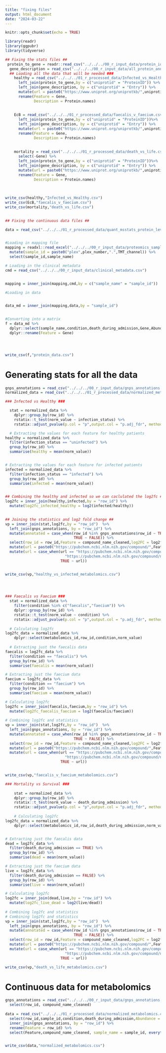 ```yaml
---
title: "fixing files"
output: html_document
date: "2024-03-22"
---
```


```r
knitr::opts_chunk$set(echo = TRUE)

library(readr)
library(ggpubr)
library(tidyverse)
```

```r
## Fixing the stats files ##
 protein_to_gene = readr::read_csv("../../../00_r_input_data/protein_id_to_gene.csv")
  gene_description = read_csv("../../../00_r_input_data/all_protein_annotations.csv")
  ## Loading all the data that will be needed ### 
    healthy = read_csv("../../../01_r_processed_data/Infected_vs_Healthy.csv") %>% 
      left_join(protein_to_gene,by = c("uniprotid" = "ProteinID")) %>% 
      left_join(gene_description, by = c("uniprotid" = "Entry")) %>% 
      mutate(url = paste0("https://www.uniprot.org/uniprotkb/",uniprotid,"/entry")) %>% 
      rename(Feature = Gene,
             Description = Protein.names)
    
    
    EcB = read_csv("../../../01_r_processed_data/faecalis_v_faecium.csv") %>% 
      left_join(protein_to_gene,by = c("uniprotid" = "ProteinID"))%>% 
      left_join(gene_description, by = c("uniprotid" = "Entry")) %>% 
      mutate(url = paste0("https://www.uniprot.org/uniprotkb/",uniprotid,"/entry")) %>% 
      rename(Feature = Gene,
             Description = Protein.names)
    
    
    mortality = read_csv("../../../01_r_processed_data/death_vs_life.csv") %>% 
      select(-Gene) %>% 
      left_join(protein_to_gene,by = c("uniprotid" = "ProteinID"))%>% 
      left_join(gene_description, by = c("uniprotid" = "Entry")) %>% 
      mutate(url = paste0("https://www.uniprot.org/uniprotkb/",uniprotid,"/entry")) %>% 
      rename(Feature = Gene,
             Description = Protein.names)
    
    
   
write_csv(healthy,"Infected_vs_Healthy.csv")
write_csv(EcB,"faecalis_v_faecium.csv")
write_csv(mortality,"death_vs_life.csv")
    
```

```r
## Fixing the continuous data files ## 

data = read_csv("../../../01_r_processed_data/quant_msstats_protein_level_data.csv")


#Loading in mapping file
mapping = readxl::read_excel("../../../00_r_input_data/proteomics_sample_mapping.xlsx") %>% 
  mutate(sample_id = paste0("plex",plex_number,".",TMT_channel)) %>% 
  select(sample_id,sample_name)

# Loading in the clinical metadata 
cmd = read_csv("../../../00_r_input_data/clinical_metadata.csv")


mapping = inner_join(mapping,cmd,by = c("sample_name" = "sample_id"))

#Loading in data


data_md = inner_join(mapping,data,by = "sample_id")


#Converting into a matrix
f = data_md %>% 
  dplyr::select(sample_name,condition,death_during_admission,Gene,Abundance) %>% 
  dplyr::rename(Feature = Gene)




write_csv(f,"protein_data.csv")

```


# Generating stats for all the data

```r
gnps_annotations = read_csv("../../../00_r_input_data/gnps_annotations.csv")
normalized_data = read_csv("../../../01_r_processed_data/normalized_metabolomics.csv")

### Infected vs Healthy ###

  stat = normalized_data %>%
    dplyr::group_by(row_id) %>%
    rstatix::t_test(norm_value ~ infection_status) %>%
    rstatix::adjust_pvalue(p.col = "p",output.col = "p.adj_fdr", method = "fdr")

  # Extracting the values for each feature for healthy patients
healthy = normalized_data %>% 
  filter(infection_status == "uninfected") %>% 
  group_by(row_id) %>% 
  summarise(healthy = mean(norm_value))


# Extracting the values for each feature for infected patients
infected = normalized_data %>% 
  filter(infection_status == "infected") %>% 
  group_by(row_id) %>% 
  summarise(infected = mean(norm_value))


## Combining the healthy and infected so we can caclulated the log2fc ##
log2fc = inner_join(healthy,infected,by = "row_id") %>% 
  mutate(log2fc_infected_healthy = log2(infected/healthy))
  

## Joining the statistics and log2 fold change ##  
vp = inner_join(stat,log2fc,by = "row_id")  %>% 
  left_join(gnps_annotations, by = "row_id") %>% 
  mutate(annotated = case_when(row_id %in% gnps_annotations$row_id ~ TRUE,
                               TRUE ~ FALSE)) %>% 
  select(row_id = row_id,Feature = compound_name_cleaned,log2FC = log2fc_infected_healthy,pvalue = p,adj.pvalue = p.adj_fdr,annotated) %>% 
  mutate(url = paste0("https://pubchem.ncbi.nlm.nih.gov/compound/",Feature)) %>% 
  mutate(url = case_when(url == "https://pubchem.ncbi.nlm.nih.gov/compound/NA" ~
                           "https://pubchem.ncbi.nlm.nih.gov/compound/no_name_in_data",
                         TRUE ~ url))


write_csv(vp,"healthy_vs_infected_metabolomics.csv")
  



### Faecalis vs Faecium ###
  stat = normalized_data %>%
    filter(condition %in% c("faecalis","faecium")) %>% 
    dplyr::group_by(row_id) %>%
    rstatix::t_test(norm_value ~ condition) %>%
    rstatix::adjust_pvalue(p.col = "p",output.col = "p.adj_fdr", method = "fdr")
  
  # Calculating log2fc
log2fc_data = normalized_data %>%  
    dplyr::select(metabolomics_id,row_id,condition,norm_value) 
  
  # Extracting just the faecalis data
faecalis = log2fc_data %>% 
  filter(condition == "faecalis") %>% 
  group_by(row_id) %>% 
  summarise(faecalis = mean(norm_value))

# Extracting just the faecium data 
faecium = log2fc_data %>% 
  filter(condition == "faecium") %>% 
  group_by(row_id) %>% 
  summarise(faecium = mean(norm_value))

# Calculating log2fc
log2fc = inner_join(faecalis,faecium,by = "row_id") %>% 
  mutate(log2fc_faecalis_faecium = log2(faecalis/faecium))
  
# Combining log2fc and statistics 
vp = inner_join(stat,log2fc,by = "row_id")  %>% 
  left_join(gnps_annotations, by = "row_id") %>% 
  mutate(annotated = case_when(row_id %in% gnps_annotations$row_id ~ TRUE,
                               TRUE ~ FALSE)) %>% 
  select(row_id = row_id,Feature = compound_name_cleaned,log2FC = log2fc_faecalis_faecium,pvalue = p,adj.pvalue = p.adj_fdr,annotated) %>% 
  mutate(url = paste0("https://pubchem.ncbi.nlm.nih.gov/compound/",Feature)) %>% 
  mutate(url = case_when(url == "https://pubchem.ncbi.nlm.nih.gov/compound/NA" ~
                           "https://pubchem.ncbi.nlm.nih.gov/compound/no_name_in_data",
                         TRUE ~ url))


write_csv(vp,"faecalis_v_faecium_metabolomics.csv")

### Mortality vs Survival ###  
  
    stat = normalized_data %>% 
    dplyr::group_by(row_id) %>%
    rstatix::t_test(norm_value ~ death_during_admission) %>%
    rstatix::adjust_pvalue(p.col = "p",output.col = "p.adj_fdr", method = "fdr")
    
    # Calculating log2fc
log2fc_data = normalized_data %>%  
    dplyr::select(metabolomics_id,row_id,death_during_admission,norm_value) 


# Extracting just the faecalis data
dead = log2fc_data %>% 
  filter(death_during_admission == TRUE) %>% 
  group_by(row_id) %>% 
  summarise(dead = mean(norm_value))

# Extracting just the faecium data 
live = log2fc_data %>% 
  filter(death_during_admission == FALSE) %>% 
  group_by(row_id) %>% 
  summarise(live = mean(norm_value))

# Calculating log2fc
log2fc = inner_join(dead,live,by = "row_id") %>% 
  mutate(log2fc_live_dead = log2(live/dead))
  
# Combining log2fc and statistics 
# Combining log2fc and statistics 
vp = inner_join(stat,log2fc,by = "row_id")  %>% 
  left_join(gnps_annotations, by = "row_id") %>% 
  mutate(annotated = case_when(row_id %in% gnps_annotations$row_id ~ TRUE,
                               TRUE ~ FALSE)) %>% 
  select(row_id = row_id,Feature = compound_name_cleaned,log2FC = log2fc_live_dead,pvalue = p,adj.pvalue = p.adj_fdr,annotated) %>% 
  mutate(url = paste0("https://pubchem.ncbi.nlm.nih.gov/compound/",Feature)) %>% 
  mutate(url = case_when(url == "https://pubchem.ncbi.nlm.nih.gov/compound/NA" ~
                           "https://pubchem.ncbi.nlm.nih.gov/compound/no_name_in_data",
                         TRUE ~ url))

write_csv(vp,"death_vs_life_metabolomics.csv")

```




# Continuous data for metabolomics 


```r

gnps_annotations = read_csv("../../../00_r_input_data/gnps_annotations.csv") %>% 
  select(row_id, compound_name_cleaned)
 
data = read_csv("../../../01_r_processed_data/normalized_metabolomics.csv") %>% 
  select(row_id,sample_id,condition,death_during_admission,Abundance = norm_value) %>% 
  inner_join(gnps_annotations, by = "row_id") %>% 
  rename(Feature = row_id) %>% 
  select(Feature,compound_name_cleaned, sample_name = sample_id, everything())


write_csv(data,"normalized_metabolomics.csv")
```


